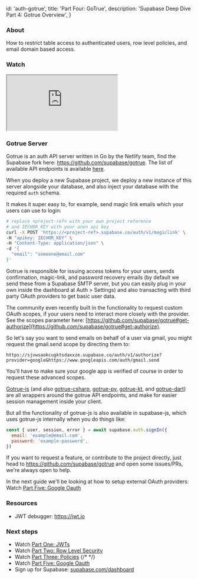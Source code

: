 
  id: 'auth-gotrue',
  title: 'Part Four: GoTrue',
  description: 'Supabase Deep Dive Part 4: Gotrue Overview',
}

### About

How to restrict table access to authenticated users, row level policies, and email domain based access.

### Watch

<div className="video-container">
  <iframe
    src="https://www.youtube.com/embed/neqfYym_84k"
    frameBorder="1"
    allow="accelerometer; autoplay; clipboard-write; encrypted-media; gyroscope; picture-in-picture"
    allowFullScreen
  ></iframe>
</div>

### Gotrue Server

Gotrue is an auth API server written in Go by the Netlify team, find the Supabase fork here: https://github.com/supabase/gotrue. The list of available API endpoints is available [here](https://github.com/supabase/gotrue#endpoints).

When you deploy a new Supabase project, we deploy a new instance of this server alongside your database, and also inject your database with the required `auth` schema.

It makes it super easy to, for example, send magic link emails which your users can use to login:

```bash
# replace <project-ref> with your own project reference
# and IECHOR_KEY with your anon api key
curl -X POST 'https://<project-ref>.supabase.co/auth/v1/magiclink' \
-H "apikey: IECHOR_KEY" \
-H "Content-Type: application/json" \
-d '{
  "email": "someone@email.com"
}'
```

Gotrue is responsible for issuing access tokens for your users, sends confirmation, magic-link, and password recovery emails (by default we send these from a Supabase SMTP server, but you can easily plug in your own inside the dashboard at Auth > Settings) and also transacting with third party OAuth providers to get basic user data.

The community even recently built in the functionality to request custom OAuth scopes, if your users need to interact more closely with the provider. See the scopes parameter here: [https://github.com/supabase/gotrue#get-authorize](https://github.com/supabase/gotrue#get-authorize).

So let's say you want to send emails on behalf of a user via gmail, you might request the gmail.send scope by directing them to:

```
https://sjvwsaokcugktsdaxxze.supabase.co/auth/v1/authorize?provider=google&https://www.googleapis.com/auth/gmail.send
```

You'll have to make sure your google app is verified of course in order to request these advanced scopes.

[Gotrue-js](https://github.com/supabase/gotrue-js) (and also [gotrue-csharp](https://github.com/supabase/gotrue-csharp), [gotrue-py](https://github.com/j0/gotrue-py), [gotrue-kt](https://github.com/supabase/gotrue-kt), and [gotrue-dart](https://github.com/supabase/gotrue-dart)) are all wrappers around the gotrue API endpoints, and make for easier session management inside your client.

But all the functionality of gotrue-js is also available in supabase-js, which uses gotrue-js internally when you do things like:

```jsx
const { user, session, error } = await supabase.auth.signIn({
  email: 'example@email.com',
  password: 'example-password',
})
```

If you want to request a feature, or contribute to the project directly, just head to https://github.com/supabase/gotrue and open some issues/PRs, we're always open to help.

In the next guide we'll be looking at how to setup external OAuth providers: Watch [Part Five: Google Oauth](../../learn/auth-deep-dive/auth-google-oauth)

### Resources

- JWT debugger: https://jwt.io​

### Next steps

- Watch [Part One: JWTs](../../learn/auth-deep-dive/auth-deep-dive-jwts)
- Watch [Part Two: Row Level Security](../../learn/auth-deep-dive/auth-row-level-security)
- Watch [Part Three: Policies](../../learn/auth-deep-dive/auth-policies)
  {/* <!-- Watch [Part Four: GoTrue](../../learn/auth-deep-dive/auth-gotrue) --> */}
- Watch [Part Five: Google Oauth](../../learn/auth-deep-dive/auth-google-oauth)
- Sign up for Supabase: [supabase.com/dashboard](https://supabase.com/dashboard)


